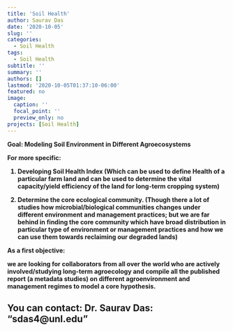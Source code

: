 ```yaml
---
title: 'Soil Health'
author: Saurav Das
date: '2020-10-05'
slug: ''
categories:
  - Soil Health
tags:
  - Soil Health
subtitle: ''
summary: ''
authors: []
lastmod: '2020-10-05T01:37:10-06:00'
featured: no
image:
  caption: ''
  focal_point: ''
  preview_only: no
projects: [Soil Health]
---
```

<b> Goal: Modeling Soil Environment in Different Agroecosystems <b>

For more specific:

1. Developing Soil Health Index (Which can be used to define Health of a particular farm land and can be used to determine the vital capacity/yield efficiency of the land for long-term cropping system)

2. Determine the core ecological community. (Though there a lot of studies how microbial/biological communities changes under different environment and management practices; but we are far behind in finding the core community which have broad distribution in particular type of environment or management practices and how we can use them towards reclaiming our degraded lands)

As a first objective:

we are looking for collaborators from all over the world who are actively involved/studying long-term agroecology and compile all the published report (a metadata studies) on different agroenvironment and management regimes to model a core hypothesis.

You can contact: Dr. Saurav Das: "sdas4@unl.edu"
---
